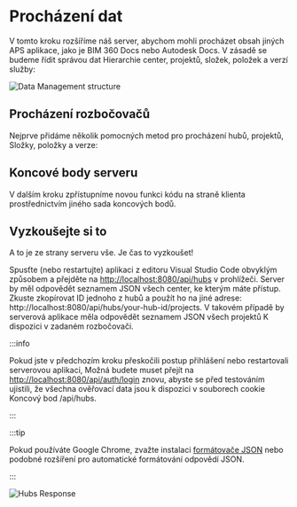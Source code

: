 


# Procházení dat

V tomto kroku rozšíříme náš server, abychom mohli procházet obsah jiných APS
aplikace, jako je BIM 360 Docs nebo Autodesk Docs. V zásadě se budeme řídit správou dat
Hierarchie center, projektů, složek, položek a verzí služby:

![Data Management structure](./_shared/dm-structure.webp)

## Procházení rozbočovačů

Nejprve přidáme několik pomocných metod pro procházení hubů, projektů,
Složky, položky a verze:

<EnvTabs NodeJsVsCode={NodeJsVsCodeHubs} DotNetVsCode={DotNetHubs} DotNetVs2022={DotNetHubs} />

## Koncové body serveru

V dalším kroku zpřístupníme novou funkci kódu na straně klienta prostřednictvím jiného
sada koncových bodů.

<EnvTabs NodeJsVsCode={NodeJsVsCodeEndpoints} DotNetVsCode={DotNetEndpoints} DotNetVs2022={DotNetEndpoints} />

## Vyzkoušejte si to

A to je ze strany serveru vše. Je čas to vyzkoušet!

Spusťte (nebo restartujte) aplikaci z editoru Visual Studio Code obvyklým způsobem a přejděte na
[http://localhost:8080/api/hubs](http://localhost:8080/api/hubs) v prohlížeči.
Server by měl odpovědět seznamem JSON všech center, ke kterým máte přístup.
Zkuste zkopírovat ID jednoho z hubů a použít ho na jiné adrese: http://localhost:8080/api/hubs/your-hub-id/projects.
V takovém případě by serverová aplikace měla odpovědět seznamem JSON všech projektů
K dispozici v zadaném rozbočovači.



:::info

Pokud jste v předchozím kroku přeskočili postup přihlášení nebo restartovali serverovou aplikaci,
Možná budete muset přejít na [http://localhost:8080/api/auth/login](http://localhost:8080/api/auth/login)
znovu, abyste se před testováním ujistili, že všechna ověřovací data jsou k dispozici v souborech cookie
Koncový bod /api/hubs.


:::





:::tip

Pokud používáte Google Chrome, zvažte instalaci [formátovače JSON](https://chrome.google.com/webstore/detail/json-formatter/bcjindcccaagfpapjjmafapmmgkkhgoa?hl=en)
nebo podobné rozšíření pro automatické formátování odpovědí JSON.


:::



![Hubs Response](./_shared/hubs-response.webp)
